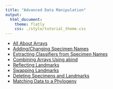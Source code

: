 ```yaml
---
title: "Advanced Data Manipulation"
output: 
  html_document:
    theme: flatly
    css: ./style/tutorial_theme.css
---
```


- [All About Arrays](2.1-AllAboutArrays.html)
- [Adding/Changing Specimen Names](2.2-SpecimenNames.html)
- [Extracting Classifiers from Specimen Names](2.3-ExtractingClassifiers.html)
- [Combining Arrays Using abind](2.4-CombiningArrays.html)
- [Reflecting Landmarks](2.5-ReflectingLandmarks.html)
- [Swapping Landmarks](2.6-SwappingLandmarks.html)
- [Deleting Specimens and Landmarks](2.7-DeletingSpecLmk.html)
- [Matching Data to a Phylogeny](2.8-MatchSpectoPhy.html)